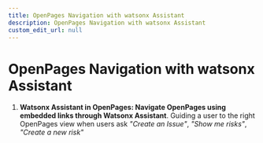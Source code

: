 ```yaml
---
title: OpenPages Navigation with watsonx Assistant
description: OpenPages Navigation with watsonx Assistant
custom_edit_url: null
---
```


# OpenPages Navigation with watsonx Assistant

1. **Watsonx Assistant in OpenPages​: Navigate OpenPages using embedded links through Watsonx Assistant**​. Guiding a user to the right OpenPages view when users ask *"Create an Issue"*, *"Show me risks"*, *"Create a new risk"*